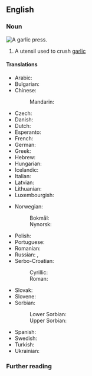 {{also|garlic-press}}

==English==

===Noun===
[[File:Presse-ail ikéa koncis 01.jpg|thumb|A garlic press.]]
{{en-noun|es}}
# A utensil used to crush [[garlic]]

====Translations====
{{trans-top|ustensil}}
* Arabic: {{t|ar|هراسة الثوم|f|tr=harasa al-tum}}
* Bulgarian: {{t|bg|пре́са на чесън|f}}
* Chinese:
*: Mandarin: {{t+|cmn|蒜茸鉗|sc=Hani|tr=suàn róng qián}}
* Czech: {{t|cs|lis na česnek|m}}
* Danish: {{t|da|hvidløgspresser|c}}
* Dutch: {{t|nl|knoflookpers|f}}
* Esperanto: {{t|eo|ajlopremilo}}
* French: {{t+|fr|presse-ail|m}}
* German: {{t+|de|Knoblauchpresse|f}}
* Greek: {{t|el|πρέσα σκόρδου|f}}
* Hebrew: {{t|he|כותש שום|m|tr=kutsh shum}}
* Hungarian: {{t|hu|fokhagymaprés}}
* Icelandic: {{t+|is|hvítlaukspressa|f}}
* Italian: {{t|it|spremiaglio|m}}
* Latvian: {{t|lv|ķiploku spiede|f}}
* Lithuanian: {{t|lt|česnakų spaustuvas|m}}
* Luxembourgish: {{t|lb|Knuewelekspress|f}}
{{trans-mid}}
* Norwegian:
*: Bokmål: {{t|nb|hvitløkspresse|m|f}}
*: Nynorsk: {{t|nn|hvitløkspresse|f}}
* Polish: {{t|pl|wyciskacz do czosnku|m}}
* Portuguese: {{t|pt|espremedor de alho|m}}
* Romanian: {{t|ro|presă de usturoi|f}}
* Russian: {{t+|ru|чеснокодави́лка|f}}, {{t|ru|пресс для чеснока|m}}
* Serbo-Croatian:
*: Cyrillic: {{t|sh|пре̏са за бели лук|f}}
*: Roman: {{t|sh|prȅsa za beli luk|f}}
* Slovak: {{t|sk|lis na cesnak|m}}
* Slovene: {{t|sl|stiskalnica za česen|f}}
* Sorbian:
*: Lower Sorbian: {{t|dsb|kobołkowa prasa|f}}
*: Upper Sorbian: {{t|hsb|kobołkowa prasa|f}}
* Spanish: {{t|es|prensa de ajo|f}}
* Swedish: {{t+|sv|vitlökspress|c}}
* Turkish: {{t|tr|sarımsak ezici}}
* Ukrainian: {{t|uk|часникода́вка|f}}
{{trans-bottom}}

===Further reading===
{{projectlinks|wikipedia}}

{{topics|en|Kitchenware}}